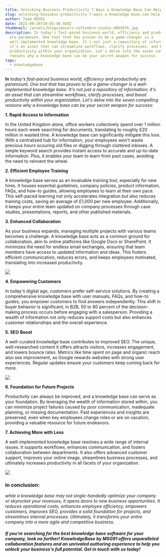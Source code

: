 ```yaml
---
title: Unlocking Business Productivity 7 Ways a Knowledge Base Can Help
slug: unlocking-business-productivity-7-ways-a-knowledge-base-can-help
author: Team MSG91
date: 2023-09-26T10:03:48.920Z
thumbnail: /assets/blogs/pexels-cottonbro-studio-4065876.jpg
description: In today's fast-paced business world, efficiency and productivity
  are paramount. One tool that has proven to be a game-changer is a
  well-implemented knowledge base. It's not just a repository of information;
  it's an asset that can streamline workflows, clarify processes, and boost
  productivity within your organization. Let's delve into the seven compelling
  reasons why a knowledge base can be your secret weapon for success
tags:
  - knowledgebase
---
```

**In** *today's fast-paced business world, efficiency and productivity are paramount. One tool that has proven to be a game-changer is a well-implemented knowledge base. It's not just a repository of information; it's an asset that can streamline workflows, clarify processes, and boost productivity within your organization. Let's delve into the seven compelling reasons why a knowledge base can be your secret weapon for success:*

**1. Rapid Access to Information**



In the United Kingdom alone, office workers collectively spend over 1 million hours each week searching for documents, translating to roughly £20 million in wasted time. A knowledge base can significantly mitigate this loss. With a centralized hub for information, your employees won't waste precious hours scouring old files or digging through cluttered inboxes. A simple keyword search provides instant access to accurate and up-to-date information. Plus, it enables your team to learn from past cases, avoiding the need to reinvent the wheel.

**2. Efficient Employee Training**



A knowledge base serves as an invaluable training tool, especially for new hires. It houses essential guidelines, company policies, product information, FAQs, and how-to guides, allowing employees to learn at their own pace. This self-paced learning not only accelerates integration but also reduces training costs, saving an average of £1,000 per new employee. Additionally, it keeps your entire team updated on company processes through case studies, presentations, reports, and other published materials.



**3. Enhanced Collaboration**



As your business expands, managing multiple projects with various teams becomes a challenge. A knowledge base acts as a common ground for collaboration, akin to online platforms like Google Docs or SharePoint. It minimizes the need for endless email exchanges, ensuring that team members have access to updated information and ideas. This fosters efficient communication, reduces errors, and keeps employees motivated, translating into increased productivity.



![](/images/pexels-fauxels-3183150.jpg)

**4. Empowering Customers**



In today's digital age, customers prefer self-service solutions. By creating a comprehensive knowledge base with user manuals, FAQs, and how-to guides, you empower customers to find answers independently. This shift in buyer behavior is significant; in B2B, 50 to 80 percent of the decision-making process occurs before engaging with a salesperson. Providing a wealth of information not only reduces support costs but also enhances customer relationships and the overall experience.



**5. SEO Boost**



A well-curated knowledge base contributes to improved SEO. The unique, well-researched content it offers attracts visitors, increases engagement, and lowers bounce rates. Metrics like time spent on page and organic reach also see improvement, as Google rewards websites with strong user experiences. Regular updates ensure your customers keep coming back for more.

![](/images/pexels-pixabay-270637.jpg)

**6. Foundation for Future Projects**



Productivity can always be improved, and a knowledge base can serve as your foundation. By leveraging the wealth of information stored within, you can minimize project failures caused by poor communication, inadequate planning, or missing documentation. Past experiences and insights are preserved, even when key employees change roles or are on vacation, providing a valuable resource for future endeavors.





**7. Achieving More with Less**



A well-implemented knowledge base resolves a wide range of internal issues. It supports workflows, enhances communication, and fosters collaboration between departments. It also offers advanced customer support, improves your online image, streamlines business processes, and ultimately increases productivity in all facets of your organization.

![](/images/pexels-gerd-altmann-21696.jpg)

### **In conclusion:** 

*while a knowledge base may not single-handedly optimize your company or skyrocket your revenues, it opens doors to new business opportunities. It reduces operational costs, enhances employee efficiency, empowers customers, improves SEO, provides a solid foundation for projects, and streamlines internal processes. Ultimately, it transforms your entire company into a more agile and competitive business.*





#### ***If you're searching for the best knowledge base software for your company, look no further! KnowledgeBase by MSG91 offers unparalleled collaboration features and an unrivaled authoring experience to help you unlock your business's full potential. Get in touch with us today!***